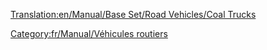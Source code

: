 [[Translation:en/Manual/Base Set/Road Vehicles/Coal Trucks]]

{{fr/Manual/Base Set/Road Vehicles/Vehicule routier|nom      = Camion de charbon Balogh
  |img      = en/Manual/Base Set/Road Vehicles/Balogh Coal Truck.png
  |prix     = 4 428£ (8 856$)
  |vitesse  = 48 km/h (30 mph)
  |annualite= 421£ (842$)
  |design   = 1935
  |vie      = 15
  |capacite = 20 tonnes de charbon
}}
{{fr/Manual/Base Set/Road Vehicles/Vehicule routier|nom      = Camion de charbon Uhl
  |img      = en/Manual/Base Set/Road Vehicles/Uhl Coal Truck.png
  |prix     = 5 248£ (10 496$)
  |vitesse  = 88 km/h (55 mph)
  |annualite= 787£ (1 574$)
  |design   = 1975
  |vie      = 15
  |capacite = 25 tonnes de charbon
}}
{{fr/Manual/Base Set/Road Vehicles/Vehicule routier|nom      = Camion de charbon DW
  |img      = en/Manual/Base Set/Road Vehicles/DW Coal Truck.png
  |prix     = 5 658£ (11 316$)
  |vitesse  = 112 km/h (70 mph)
  |annualite= 1 125£ (2 250$)
  |design   = 2014
  |vie      = 15
  |capacite = 28 tonnes de charbon
}}
[[Category:fr/Manual/Véhicules routiers]]